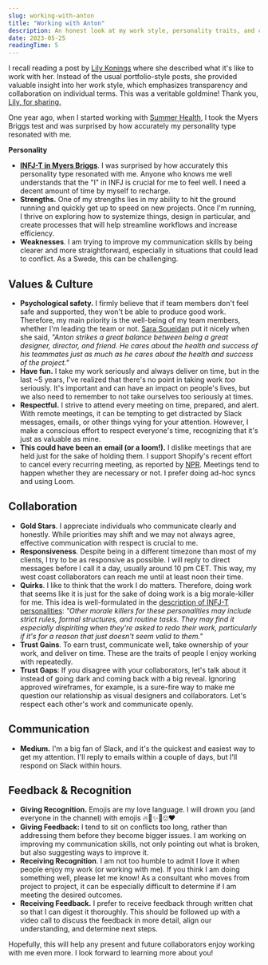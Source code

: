 ```yaml
---
slug: working-with-anton
title: "Working with Anton"
description: An honest look at my work style, personality traits, and collaboration preferences to help future clients and colleagues understand how to work effectively with me.
date: 2023-05-25
readingTime: 5
---
```


I recall reading a post by <a href="https://twitter.com/lilykonings/status/1522027897241817089?s=20&t=TJeqQqWOBRPKyEn23cng5g">Lily Konings</a> where she described what it's like to work with her. Instead of the usual portfolio-style posts, she provided valuable insight into her work style, which emphasizes transparency and collaboration on individual terms. This was a veritable goldmine! Thank you, <a href="https://www.notion.so/c5ad60f5b63d42f5b413acfe09b52c1c">Lily, for sharing.</a>

One year ago, when I started working with <a href="/case/summerhealth/">Summer Health</a>, I took the Myers Briggs test and was surprised by how accurately my personality type resonated with me.

**Personality**

- **<a href="https://www.16personalities.com/infjs-at-work">INFJ-T in Myers Briggs</a>**. I was surprised by how accurately this personality type resonated with me. Anyone who knows me well understands that the "I" in INFJ is crucial for me to feel well. I need a decent amount of time by myself to recharge.
- **Strengths.** One of my strengths lies in my ability to hit the ground running and quickly get up to speed on new projects. Once I'm running, I thrive on exploring how to systemize things, design in particular, and create processes that will help streamline workflows and increase efficiency.
- **Weaknesses**. I am trying to improve my communication skills by being clearer and more straightforward, especially in situations that could lead to conflict. As a Swede, this can be challenging.

## **Values & Culture**

- **Psychological safety.** I firmly believe that if team members don't feel safe and supported, they won't be able to produce good work. Therefore, my main priority is the well-being of my team members, whether I'm leading the team or not. <a href="https://www.sarasoueidan.com/">Sara Soueidan</a> put it nicely when she said, *"Anton strikes a great balance between being a great designer, director, and friend. He cares about the health and success of his teammates just as much as he cares about the health and success of the project."*
- **Have fun.** I take my work seriously and always deliver on time, but in the last ~5 years, I've realized that there's no point in taking work *too* seriously. It's important and can have an impact on people's lives, but we also need to remember to not take ourselves too seriously at times.
- **Respectful.** I strive to attend every meeting on time, prepared, and alert. With remote meetings, it can be tempting to get distracted by Slack messages, emails, or other things vying for your attention. However, I make a conscious effort to respect everyone's time, recognizing that it's just as valuable as mine.
- **This could have been an email (or a loom!).** I dislike meetings that are held just for the sake of holding them. I support Shopify's recent effort to cancel every recurring meeting, as reported by <a href="https://www.npr.org/2023/02/15/1156804295/shopify-delete-meetings-zoom-virtual-productivity">NPR</a>. Meetings tend to happen whether they are necessary or not. I prefer doing ad-hoc syncs and using Loom.

## **Collaboration**

- **Gold Stars**. I appreciate individuals who communicate clearly and honestly. While priorities may shift and we may not always agree, effective communication with respect is crucial to me.
- **Responsiveness**. Despite being in a different timezone than most of my clients, I try to be as responsive as possible. I will reply to direct messages before I call it a day, usually around 10 pm CET. This way, my west coast collaborators can reach me until at least noon their time.
- **Quirks**. I like to think that the work I do matters. Therefore, doing work that seems like it is just for the sake of doing work is a big morale-killer for me. This idea is well-formulated in the <a href="https://www.16personalities.com/infjs-at-work">description of INFJ-T personalities</a>: *"Other morale killers for these personalities may include strict rules, formal structures, and routine tasks. They may find it especially dispiriting when they're asked to redo their work, particularly if it's for a reason that just doesn't seem valid to them."*
- **Trust Gains**. To earn trust, communicate well, take ownership of your work, and deliver on time. These are the traits of people I enjoy working with repeatedly.
- **Trust Gaps**: If you disagree with your collaborators, let's talk about it instead of going dark and coming back with a big reveal. Ignoring approved wireframes, for example, is a sure-fire way to make me question our relationship as visual designers and collaborators. Let's respect each other's work and communicate openly.

## **Communication**

- **Medium.** I'm a big fan of Slack, and it's the quickest and easiest way to get my attention. I'll reply to emails within a couple of days, but I'll respond on Slack within hours.

## **Feedback & Recognition**

- **Giving Recognition.** Emojis are my love language. I will drown you (and everyone in the channel) with emojis 🔥💫✨🌟😍♥️
- **Giving Feedback:** I tend to sit on conflicts too long, rather than addressing them before they become bigger issues. I am working on improving my communication skills, not only pointing out what is broken, but also suggesting ways to improve it.
- **Receiving Recognition**. I am not too humble to admit I love it when people enjoy my work (or working with me). If you think I am doing something well, please let me know! As a consultant who moves from project to project, it can be especially difficult to determine if I am meeting the desired outcomes.
- **Receiving Feedback.** I prefer to receive feedback through written chat so that I can digest it thoroughly. This should be followed up with a video call to discuss the feedback in more detail, align our understanding, and determine next steps.

Hopefully, this will help any present and future collaborators enjoy working with me even more. I look forward to learning more about you!